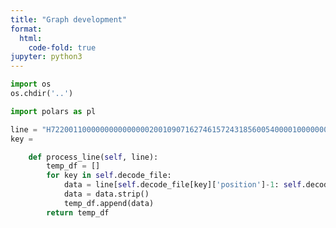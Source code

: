 ```yaml
---
title: "Graph development"
format:
  html:
    code-fold: true
jupyter: python3
---
```


```python
import os 
os.chdir('..')
```

```python
import polars as pl
```

```python
line = "H72200110000000000000002001090716274615724318560054000010000000000000002010201015100100300003100000010305000025100000990000990000000001002400020000025000150000005000025000000250000000502000009925000050000050255025101050102000005005  00100000010002500000025010100000001000000050000050000050102000010020000000000000000005000025003000000500000500000100000100000100000100000100001000000100    50000010                                                                                                                                                                                                                                                                                                                                       "
key = 
```

```python
    def process_line(self, line):
        temp_df = []
        for key in self.decode_file:
            data = line[self.decode_file[key]['position']-1: self.decode_file[key]['position'] + self.decode_file[key]['length']-1]
            data = data.strip()
            temp_df.append(data)
        return temp_df
```
